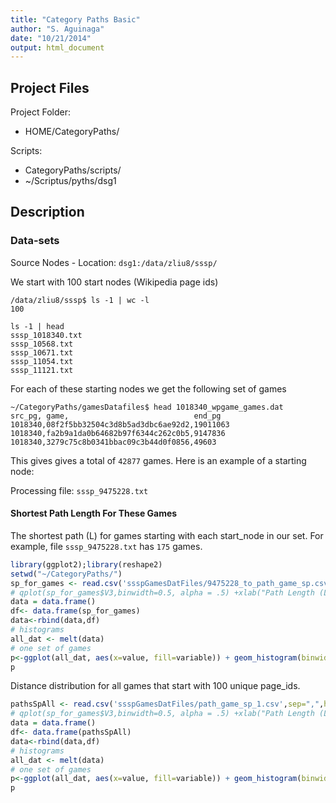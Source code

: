 ```yaml
---
title: "Category Paths Basic"
author: "S. Aguinaga"
date: "10/21/2014"
output: html_document
---
```


Project Files
-------------

Project Folder:

- HOME/CategoryPaths/

Scripts:

- CategoryPaths/scripts/
- ~/Scriptus/pyths/dsg1

Description
-----------

<h3>Data-sets</h3>
Source Nodes
- Location: ```dsg1:/data/zliu8/sssp/```

We start with 100 start nodes (Wikipedia page ids)
```
/data/zliu8/sssp$ ls -1 | wc -l
100

ls -1 | head
sssp_1018340.txt
sssp_10568.txt
sssp_10671.txt
sssp_11054.txt
sssp_11121.txt
```
For each of these starting nodes we get the following set of games

```
~/CategoryPaths/gamesDatafiles$ head 1018340_wpgame_games.dat
src_pg, game,                            end_pg
1018340,08f2f5bb32504c3d8b5ad3dbc6ae92d2,19011063
1018340,fa2b9a1da0b64682b97f6344c262c0b5,9147836
1018340,3279c75c8b0341bbac09c3b44d0f0856,49603

```
This gives gives a total of ```42877``` games.  Here is an example of a starting node:


Processing file:  ```sssp_9475228.txt```

<h4>Shortest Path Length For These Games</h4>
The shortest path (L) for games starting with each start_node in our set. For example, file ```sssp_9475228.txt``` has ```175``` games.

```r
library(ggplot2);library(reshape2)
setwd("~/CategoryPaths/")
sp_for_games <- read.csv('ssspGamesDatFiles/9475228_to_path_game_sp.csv',sep=",",header=FALSE)
# qplot(sp_for_games$V3,binwidth=0.5, alpha = .5) +xlab("Path Length (L)")+xlim(0,max(sp_for_games$V3)+1)
data = data.frame()
df<- data.frame(sp_for_games)
data<-rbind(data,df)
# histograms
all_dat <- melt(data)
# one set of games
p<-ggplot(all_dat, aes(x=value, fill=variable)) + geom_histogram(binwidth=0.5, alpha=0.5, position="identity") + ylab("count/L") +xlim(0,4)
p
```

Distance distribution for all games that start with 100 unique page_ids.
```r
pathsSpAll <- read.csv('ssspGamesDatFiles/path_game_sp_1.csv',sep=",",header=FALSE)
# qplot(sp_for_games$V3,binwidth=0.5, alpha = .5) +xlab("Path Length (L)")+xlim(0,max(sp_for_games$V3)+1)
data = data.frame()
df<- data.frame(pathsSpAll)
data<-rbind(data,df)
# histograms
all_dat <- melt(data)
# one set of games
p<-ggplot(all_dat, aes(x=value, fill=variable)) + geom_histogram(binwidth=0.5, alpha=0.5, position="identity") + ylab("count/L") +xlim(0,4)
p
```


